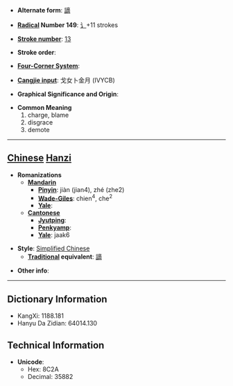 * '''Alternate form''': [[謫]]

* '''[[Wiktionary:Chinese radical index| Radical]] Number 149''': [[Wiktionary:Chinese radical index 讠|讠]]+11 strokes

* '''[[Wiktionary:Chinese total strokes index|Stroke number]]''': [[Wiktionary:Chinese total strokes index 13|13]]

* '''Stroke order''': 

* '''[[Wiktionary:Chinese four corner index|Four-Corner System]]''': 

* '''[[Wiktionary:Chinese Cangjie index|Cangjie input]]''': 戈女卜金月 (IVYCB)

* '''Graphical Significance and Origin''': 

* '''Common Meaning'''
*#charge, blame
*# disgrace
*# demote


----

== [[Chinese]] [[Hanzi]] ==

* '''Romanizations'''
** '''[[Mandarin]]'''
*** '''[[Pinyin]]''': jiàn (jian4), zhé (zhe2)
*** '''[[Wade-Giles]]''': chien<sup>4</sup>, che<sup>2</sup>
*** '''[[Yale]]''': 
** '''[[Cantonese]]'''
*** '''[[Jyutping]]''':
*** '''[[Penkyamp]]''': 
*** '''[[Yale]]''': jaak6

* '''Style''': [[Simplified Chinese]] 
** '''[[Traditional Chinese|Traditional]] equivalent''': [[謫]]

* '''Other info''': 

----

== Dictionary Information ==

* KangXi: 1188.181
* Hanyu Da Zidian: 64014.130

== Technical Information ==

* '''Unicode''':
** Hex: 8C2A
** Decimal: 35882